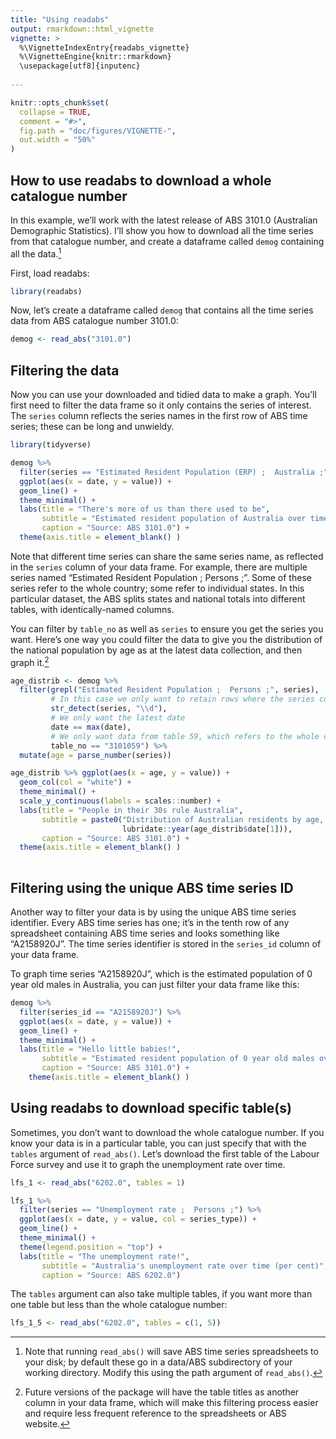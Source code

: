 ```yaml
---
title: "Using readabs"
output: rmarkdown::html_vignette
vignette: >
  %\VignetteIndexEntry{readabs_vignette}
  %\VignetteEngine{knitr::rmarkdown}
  \usepackage[utf8]{inputenc}
  
---
```

```r
knitr::opts_chunk$set(
  collapse = TRUE,
  comment = "#>",
  fig.path = "doc/figures/VIGNETTE-",
  out.width = "50%"
)
```

## How to use **readabs** to download a whole catalogue number
In this example, we'll work with the latest release of ABS 3101.0 (Australian Demographic Statistics). I'll show you how to download all the time series from that catalogue number, and create a dataframe called `demog` containing all the data.^[Note that running `read_abs()` will save ABS time series spreadsheets to your disk; by default these go in a data/ABS subdirectory of your working directory. Modify this using the path argument of `read_abs()`.]

First, load readabs:

```r
library(readabs)
```

Now, let's create a dataframe called `demog` that contains all the time series data from ABS catalogue number 3101.0:

```r
demog <- read_abs("3101.0")
```

## Filtering the data
Now you can use your downloaded and tidied data to make a graph. You'll first need to filter the data frame so it only contains the series of interest. The `series` column reflects the series names in the first row of ABS time series; these can be long and unwieldy. 

```r
library(tidyverse)

demog %>%
  filter(series == "Estimated Resident Population (ERP) ;  Australia ;") %>%
  ggplot(aes(x = date, y = value)) +
  geom_line() +
  theme_minimal() +
  labs(title = "There's more of us than there used to be",
       subtitle = "Estimated resident population of Australia over time (thousands)",
       caption = "Source: ABS 3101.0") +
  theme(axis.title = element_blank() )
```

Note that different time series can share the same series name, as reflected in the `series` column of your data frame. For example, there are multiple series named "Estimated Resident Population ;  Persons ;". Some of these series refer to the whole country; some refer to individual states. In this particular dataset, the ABS splits states and national totals into different tables, with identically-named columns. 

You can filter by `table_no` as well as `series` to ensure you get the series you want. Here's one way you could filter the data to give you the distribution of the national population by age as at the latest data collection, and then graph it.^[Future versions of the package will have the table titles as another column in your data frame, which will make this filtering process easier and require less frequent reference to the spreadsheets or ABS website.]

```r
age_distrib <- demog %>%
  filter(grepl("Estimated Resident Population ;  Persons ;", series),
         # In this case we only want to retain rows where the series contains a digit
         str_detect(series, "\\d"),
         # We only want the latest date
         date == max(date),
         # We only want data from table 59, which refers to the whole country
         table_no == "3101059") %>% 
  mutate(age = parse_number(series)) 

age_distrib %>% ggplot(aes(x = age, y = value)) +
  geom_col(col = "white") +
  theme_minimal() +
  scale_y_continuous(labels = scales::number) +
  labs(title = "People in their 30s rule Australia",
       subtitle = paste0("Distribution of Australian residents by age, ",
                         lubridate::year(age_distrib$date[1])),
       caption = "Source: ABS 3101.0") +
  theme(axis.title = element_blank() )
  
```

## Filtering using the unique ABS time series ID
Another way to filter your data is by using the unique ABS time series identifier. Every ABS time series has one; it's in the tenth row of any spreadsheet containing ABS time series and looks something like "A2158920J". The time series identifier is stored in the `series_id` column of your data frame.

To graph time series "A2158920J", which is the estimated population of 0 year old males in Australia, you can just filter your data frame like this:

```r
demog %>%
  filter(series_id == "A2158920J") %>%
  ggplot(aes(x = date, y = value)) +
  geom_line() +
  theme_minimal() +
  labs(title = "Hello little babies!",
       subtitle = "Estimated resident population of 0 year old males over time",
       caption = "Source: ABS 3101.0") +
    theme(axis.title = element_blank() )

```

## Using **readabs** to download specific table(s)

Sometimes, you don't want to download the whole catalogue number. If you know your data is in a particular table, you can just specify that with the `tables` argument of `read_abs()`. Let's download the first table of the Labour Force survey and use it to graph the unemployment rate over time.

```r

lfs_1 <- read_abs("6202.0", tables = 1)

lfs_1 %>%
  filter(series == "Unemployment rate ;  Persons ;") %>%
  ggplot(aes(x = date, y = value, col = series_type)) +
  geom_line() +
  theme_minimal() +
  theme(legend.position = "top") +
  labs(title = "The unemployment rate!",
       subtitle = "Australia's unemployment rate over time (per cent)",
       caption = "Source: ABS 6202.0") 
```

The `tables` argument can also take multiple tables, if you want more than one table but less than the whole catalogue number:

```r

lfs_1_5 <- read_abs("6202.0", tables = c(1, 5))

```
